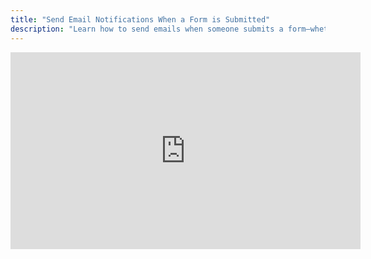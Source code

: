 ```yaml
---
title: "Send Email Notifications When a Form is Submitted"
description: "Learn how to send emails when someone submits a form—whether to yourself, a teammate, or even the respondent."
---
```



<iframe width="560" height="315" src="https://www.youtube.com/embed/p--r27Vc6z0?si=SBx-nGP65apI2RRQ" title="YouTube video player" frameborder="0" allow="accelerometer; autoplay; clipboard-write; encrypted-media; gyroscope; picture-in-picture" allowfullscreen />

With Weavely’s **Email Notifications** integration, you can trigger emails instantly, personalize their content using answers from the form, and include dynamic info like submission timestamps or scores.

<Tip>
  You can add as many email notifications as you want.
</Tip>

## Step 1: Turn on the Email Integration

TODO simple description \+ screenshot of integrations tab and email arrow

## Step 2: Setting the Email's Content

TODO screenshot of email tab open\
\
TODO screenshot of double curly braces